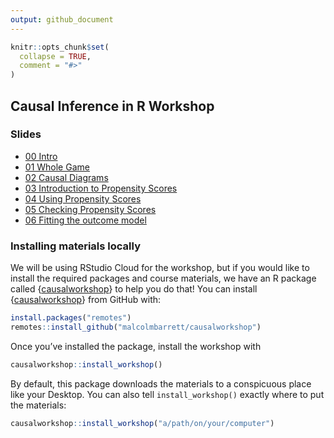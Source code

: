 ```yaml
---
output: github_document
---
```


<!-- README.md is generated from README.Rmd. Please edit that file -->

```r
knitr::opts_chunk$set(
  collapse = TRUE,
  comment = "#>"
)
```

## Causal Inference in R Workshop

### Slides
* [00 Intro](https://causal-inference-r-workshop.netlify.app/00-intro.html)
* [01 Whole Game](https://causal-inference-r-workshop.netlify.app/01-causal_modeling_whole_game.html)
* [02 Causal Diagrams](https://causal-inference-r-workshop.netlify.app/02-dags.html)
* [03 Introduction to Propensity Scores](https://causal-inference-r-workshop.netlify.app/03-pscores.html)
* [04 Using Propensity Scores](https://causal-inference-r-workshop.netlify.app/04-using-pscores.html)
* [05 Checking Propensity Scores](https://causal-inference-r-workshop.netlify.app/05-pscore-diagnostics.html)
* [06 Fitting the outcome model](https://causal-inference-r-workshop.netlify.app/06-outcome-model.html)

### Installing materials locally

We will be using RStudio Cloud for the workshop, but if you would like to install the required packages and course materials, we have an R package called {[causalworkshop](https://github.com/malcolmbarrett/causalworkshop)} to help you do that! You can install {[causalworkshop](https://github.com/malcolmbarrett/causalworkshop)} from GitHub with:

``` r
install.packages("remotes")
remotes::install_github("malcolmbarrett/causalworkshop")
```

Once you've installed the package, install the workshop with

``` r
causalworkshop::install_workshop()
```

By default, this package downloads the materials to a conspicuous place like your Desktop. You can also tell `install_workshop()` exactly where to put the materials:

``` r
causalworkshop::install_workshop("a/path/on/your/computer")
```

